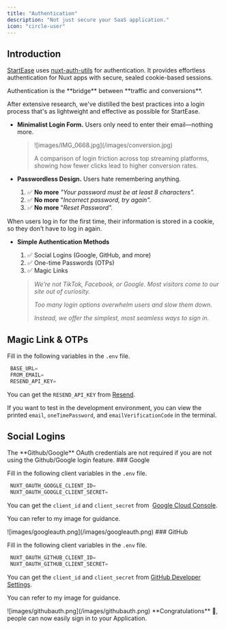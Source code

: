 ```yaml
---
title: "Authentication"
description: "Not just secure your SaaS application."
icon: "circle-user"
---
```


## Introduction

[StartEase](https://startease.dev/) uses [nuxt-auth-utils](https://github.com/Atinux/nuxt-auth-utils) for authentication. It provides effortless authentication for Nuxt apps with secure, sealed cookie-based sessions.

<Tip>
  Authentication is the **bridge** between **traffic and conversions**.
</Tip>

After extensive research, we've distilled the best practices into a login process that's as lightweight and effective as possible for StartEase.

- **Minimalist Login Form.** Users only need to enter their email—nothing more.

  > <Frame>![images/IMG_0668.jpg](/images/conversion.jpg)</Frame>
  >
  > A comparison of login friction across top streaming platforms, showing how fewer clicks lead to higher conversion rates.

- **Passwordless Design.** Users hate remembering anything.

  1. ✅ **No more** _"Your password must be at least 8 characters"._ 
  2. ✅ **No more** "_Incorrect password, try again"._
  3. ✅ **No more**  "_Reset Password"._

When users log in for the first time, their information is stored in a cookie, so they don’t have to log in again.

- **Simple Authentication Methods**
  1. ✅ Social Logins (Google, GitHub, and more)
  2. ✅ One-time Passwords (OTPs)
  3. ✅ Magic Links

  >_We’re not TikTok, Facebook, or Google. Most visitors come to our site out of curiosity._
  >
  >_Too many login options overwhelm users and slow them down._
  >
  >_Instead, we offer the simplest, most seamless ways to sign in._

## Magic Link & OTPs

Fill in the following variables in the `.env` file.

```javascript
 BASE_URL=
 FROM_EMAIL=
 RESEND_API_KEY=
```

You can get the `RESEND_API_KEY` from [Resend](https://resend.com/onboarding).

If you want to test in the development environment, you can view the printed `email`, `oneTimePassword`, and `emailVerificationCode` in the terminal.

## Social Logins

<Note>
  The **Github/Google**  OAuth credentials are not required if you are not using the Github/Google login feature. 
</Note>
### Google

Fill in the following client variables in the `.env` file.

```javascript
 NUXT_OAUTH_GOOGLE_CLIENT_ID=
 NUXT_OAUTH_GOOGLE_CLIENT_SECRET=
```

You can get the `client_id` and `client_secret` from  [Google Cloud Console](https://console.cloud.google.com/apis/credentials).

You can refer to my image for guidance.
<Frame>
![images/googleauth.png](/images/googleauth.png)
</Frame>
### GitHub

Fill in the following client variables in the `.env` file.

```javascript
 NUXT_OAUTH_GITHUB_CLIENT_ID=
 NUXT_OAUTH_GITHUB_CLIENT_SECRET=
```

You can get the `client_id` and `client_secret` from [GitHub Developer Settings](https://github.com/settings/developers).

You can refer to my image for guidance.
<Frame>
![images/githubauth.png](/images/githubauth.png)
</Frame>


<Check>
  **Congratulations** 🎉, people can now easily sign in to your Application.
</Check>



